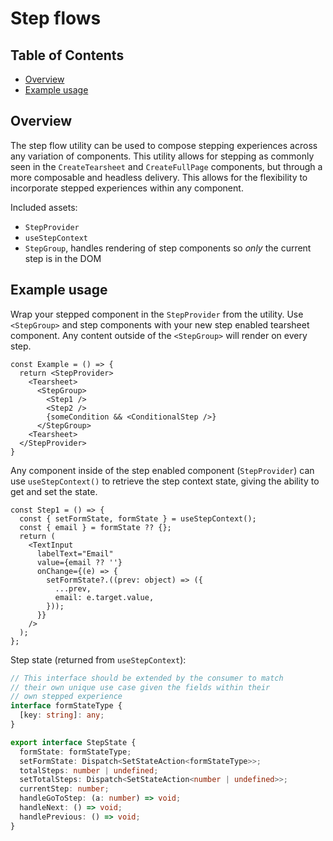 
# Step flows

## Table of Contents

- [Overview](#overview)
- [Example usage](#example-usage)

## Overview

The step flow utility can be used to compose stepping experiences across any
variation of components. This utility allows for stepping as commonly seen in
the `CreateTearsheet` and `CreateFullPage` components, but through a more
composable and headless delivery. This allows for the flexibility to incorporate
stepped experiences within any component.

Included assets:

- `StepProvider`
- `useStepContext`
- `StepGroup`, handles rendering of step components so _only_ the current step
  is in the DOM

## Example usage

Wrap your stepped component in the `StepProvider` from the utility. Use
`<StepGroup>` and step components with your new step enabled tearsheet
component. Any content outside of the `<StepGroup>` will render on every step.

```tsx
const Example = () => {
  return <StepProvider>
    <Tearsheet>
      <StepGroup>
        <Step1 />
        <Step2 />
        {someCondition && <ConditionalStep />}
      </StepGroup>
    <Tearsheet>
  </StepProvider>
}
```

Any component inside of the step enabled component (`StepProvider`) can use
`useStepContext()` to retrieve the step context state, giving the ability to get
and set the state.

```tsx
const Step1 = () => {
  const { setFormState, formState } = useStepContext();
  const { email } = formState ?? {};
  return (
    <TextInput
      labelText="Email"
      value={email ?? ''}
      onChange={(e) => {
        setFormState?.((prev: object) => ({
          ...prev,
          email: e.target.value,
        }));
      }}
    />
  );
};
```

Step state (returned from `useStepContext`):

```ts
// This interface should be extended by the consumer to match
// their own unique use case given the fields within their
// own stepped experience
interface formStateType {
  [key: string]: any;
}

export interface StepState {
  formState: formStateType;
  setFormState: Dispatch<SetStateAction<formStateType>>;
  totalSteps: number | undefined;
  setTotalSteps: Dispatch<SetStateAction<number | undefined>>;
  currentStep: number;
  handleGoToStep: (a: number) => void;
  handleNext: () => void;
  handlePrevious: () => void;
}
```

<Canvas of={StepFlowStories.tearsheetWithSteps} />
